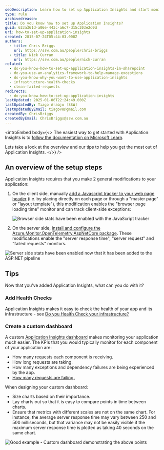 ```yaml
---
seoDescription: Learn how to set up Application Insights and start monitoring your application's performance, exceptions, and user behavior.
type: rule
archivedreason:
title: Do you know how to set up Application Insights?
guid: 623a361d-a06e-443c-a6c7-d15c203e2d0d
uri: how-to-set-up-application-insights
created: 2015-07-24T05:44:03.000Z
authors:
  - title: Chris Briggs
    url: https://ssw.com.au/people/chris-briggs
  - title: Nick Curran
    url: https://ssw.com.au/people/nick-curran
related:
  - do-you-know-how-to-set-up-application-insights-in-sharepoint
  - do-you-use-an-analytics-framework-to-help-manage-exceptions
  - do-you-know-why-you-want-to-use-application-insights
  - infrastructure-health-checks
  - clean-failed-requests
redirects:
  - do-you-know-how-to-set-up-application-insights
lastUpdated: 2025-01-06T22:24:49.000Z
lastUpdatedBy: Tiago Araújo [SSW]
lastUpdatedByEmail: tiagov8@gmail.com
createdBy: ChrisBriggs
createdByEmail: ChrisBriggs@ssw.com.au
---
```


<introEmbed
  body={<>
The easiest way to get started with Application Insights is to [follow the documentation on Microsoft Learn](https://learn.microsoft.com/en-us/azure/azure-monitor/app/app-insights-overview?WT.mc_id=AZ-MVP-33518).

Lets take a look at the overview and our tips to help you get the most out of Application Insights.
  </>}
/>
## An overview of the setup steps

Application Insights requires that you make 2 general modifications to your application:

1. On the client side, manually [add a Javascript tracker to your web page header](https://learn.microsoft.com/en-us/azure/azure-monitor/app/javascript-sdk?tabs=javascriptwebsdkloaderscript&WT.mc_id=AZ-MVP-33518) (i.e. by placing directly on each page or through a "master page" or "layout template"), this modification enables the "browser page loading time" monitor and can track client-side exceptions:

   ![Browser side stats have been enabled with the JavaScript tracker](/uploads/rules/how-to-set-up-application-insights/app-insights-browser-loading-time.jpg)

2. On the server side, [install and configure the Azure.Monitor.OpenTelemetry.AspNetCore package](https://learn.microsoft.com/en-us/azure/azure-monitor/app/opentelemetry-enable?tabs=aspnetcore&WT.mc_id=AZ-MVP-33518). These modifications enable the "server response time", "server request" and "failed requests" monitors.

  ![Server side stats have been enabled now that it has been added to the ASP.NET pipeline](/uploads/rules/how-to-set-up-application-insights/server-response-requests-failed-requests.jpg)

## Tips

Now that you've added Application Insights, what can you do with it?

### Add Health Checks

Application Insights makes it easy to check the health of your app and its infrastructure - see [Do you Health Check your infrastructure?](/infrastructure-health-checks)

### Create a custom dashboard

A custom [Application Insights dashboard](https://learn.microsoft.com/en-us/azure/azure-monitor/app/overview-dashboard#create-custom-kpi-dashboards-using-application-insights?WT.mc_id=AZ-MVP-33518) makes monitoring your application much easier. The KPIs that you would typically monitor for each component of your application are:

* How many requests each component is receiving.
* How long requests are taking.
* How many exceptions and dependency failures are being experienced by the app.
* [How many requests are failing.](/clean-failed-requests)

When designing your custom dashboard:

* Size charts based on their importance.
* Lay charts out so that it is easy to compare points in time between charts.
* Ensure that metrics with different scales are not on the same chart. For instance, the average server response time may vary between 250 and 500 milliseconds, but that variance may not be easily visible if the maximum server response time is plotted as taking 40 seconds on the same chart.

![Good example - Custom dashboard demonstrating the above points](/uploads/rules/how-to-set-up-application-insights/good-example-custom-dashboard.png)
